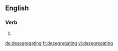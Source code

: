 
==English==

===Verb===
{{head|en|present participle}}

# {{present participle of|desegregate|lang=en|nocat=1}}

[[de:desegregating]]
[[fr:desegregating]]
[[vi:desegregating]]
